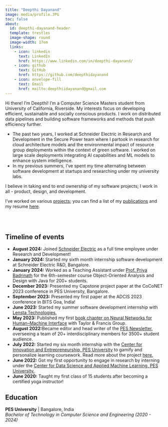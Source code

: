```yaml
---
title: "Deepthi Dayanand"
image: media/profile.JPG
toc: false
about: 
  id: deepthi-dayanand-header
  template: trestles
  image-shape: round
  image-width: 17em
  links:
    - icon: linkedin
      text: LinkedIn
      href: https://www.linkedin.com/in/deepthi-dayanand/
    - icon: github
      text: GitHub
      href: https://github.com/deepthidayanand
    - icon: envelope-fill
      text: Email
      href: mailto:deepthiidayanand@gmail.com
---
```


:::{#deepthi-dayanand-header}

<!-- <div style="text-align: justify">  -->
Hi there! I'm Deepthi! 
I'm a Computer Science Masters student from University of California, Riverside. My interests focus on developing efficient, sustainable and socially conscious products. I work on distributed data pipelines and building software frameworks and methods that push efficiency further.

- The past two years, I worked at Schneider Electric in Research and Development in the Secure Power team where I partook in research for cloud architecture models and the environmental impact of resource group deployments within the context of green software. I worked on large scale deployments integrating AI capabilities and ML models to enhance system intelligence.
- In my previous summers, I've spent my time alternating between software development at startups and researching under my university labs.

I believe in taking end to end ownership of my software projects; I work in all - product, design, and development. 

I've worked on various [projects](https://deepthidayanand.github.io/projects.html);  you can find a list of my [publications](https://deepthidayanand.github.io/publications.html)  and my resume [here](media/Resume_DeepthiDayanand.pdf).

<!-- </div>  -->

:::

<br>
<br>

## Timeline of events 

- **August 2024:** Joined [Schneider Electric](https://www.se.com/ww/en/) as a full time employee under Research and Development! 
- **January 2024:** Started my sixth month internship software development at Schneider Electric R&D, Bangalore.
- **January 2024:** Worked as a Teaching Assistant under [Prof. Priya Badrinath](https://staff.pes.edu/nm1327/) for the 6th-semester course Object-Oriented Analysis and Design with Java for 200+ students.
- **December 2023:** Presented my Capstone project paper at the CoCoNET 2023 conference in PES University, Bangalore.
- **September 2023:** Presented my first paper at the ADCIS 2023 conference in BITS Goa, India!
- **June 2023:** Started my summer software development internship with [Lensta Technologies.](https://givfin.com/)
- **May 2023:** Published my first [book chapter on Neural Networks for Human–Machine Interface](https://www.taylorfrancis.com/chapters/edit/10.1201/9781003326830-1/neural-networks-human%E2%80%93machine-interface-deepthi-dayanand-sutejas-vrishank-shishir-shobana-padmanabhan-murthy-chavali?context=ubx&refId=f9f3dadb-b890-4538-89c2-07c3d8fa87b8) with Taylor & Francis Group.
- **August 2022:**Became editor and head writer of the [PES Newsletter](https://cie.pes.edu/newsletter/), overseeing a team of 20+ interdisciplinary members for 3500+ student audience.
- **July 2022:** Started my six month internship with the [Center for Innovation and Entrepreneurship, PES University](https://cie.pes.edu/) to gamify and personalize learning coursework. Read more about the project [here.](https://cie.pes.edu/icl-conference-2022/)
- **June 2022:** Got my first opportunity to engage in research by interning under the [Center for Data Science and Applied Machine Learning, PES University.](https://research.pes.edu/center-for-data-sciences-and-applied-machine-learning/)
- **June 2020:** Taught my first class of 15 students after becoming a certified yoga instructor!


## Education

**PES University** | Bangalore, India \
_Bachelor of Technology in Computer Science and Engineering (2020 - 2024)_ \

